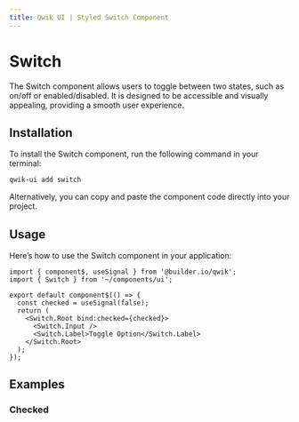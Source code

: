 ```yaml
---
title: Qwik UI | Styled Switch Component
---
```



<StatusBanner status={statusByComponent.styled.Switch} />

# Switch

The Switch component allows users to toggle between two states, such as on/off or enabled/disabled. It is designed to be accessible and visually appealing, providing a smooth user experience.

<Showcase name="hero" />

## Installation

To install the Switch component, run the following command in your terminal:

```sh
qwik-ui add switch
```

Alternatively, you can copy and paste the component code directly into your project.

## Usage

Here’s how to use the Switch component in your application:

```tsx
import { component$, useSignal } from '@builder.io/qwik';
import { Switch } from '~/components/ui';

export default component$(() => {
  const checked = useSignal(false);
  return (
    <Switch.Root bind:checked={checked}>
      <Switch.Input />
      <Switch.Label>Toggle Option</Switch.Label>
    </Switch.Root>
  );
});
```

## Examples

### Checked

<Showcase name="hero" vertical />
